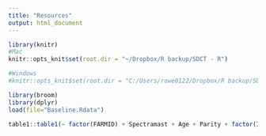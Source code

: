 ```yaml
---
title: "Resources"
output: html_document
---
```


```r
library(knitr)
#Mac
knitr::opts_knit$set(root.dir = "~/Dropbox/R backup/SDCT - R")

#Windows
#knitr::opts_knit$set(root.dir = "C:/Users/rowe0122/Dropbox/R backup/SDCT - R")

```

```r
library(broom)
library(dplyr)
load(file="Baseline.Rdata")
```


```r
table1::table1(~ factor(FARMID) + Spectramast + Age + Parity + factor(IMIDO) + DOSCC + DOMY + DODIM + PrevCM + PrevSCCHI + DPlength + PCSampDIM | Tx, data=SDCTQTR,topclass="Rtable1-grid")
```